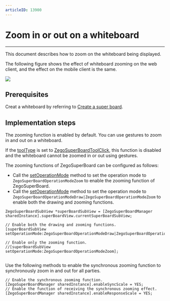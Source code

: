 ```yaml
---
articleID: 13900
---
```


# Zoom in or out on a whiteboard

- - -

This document describes how to zoom on the whiteboard being displayed.

The following figure shows the effect of whiteboard zooming on the web client, and the effect on the mobile client is the same.

<Frame width="512" height="auto" caption=""><img src="https://storage.zego.im/sdk-doc/Pics/WhiteboardView/zoom.gif" /></Frame>

## Prerequisites

Creat a whiteboard by referring to [Create a super board](../Quick%20start/Create%20white%20board.mdx).


## Implementation steps

The zooming function is enabled by default. You can use gestures to zoom in and out on a whiteboard.

<Note title="Note">

If the [toolType](@toolType) is set to [ZegoSuperBoardToolClick](@ZegoSuperBoardToolClick), this function is disabled and the whiteboard cannot be zoomed in or out using gestures.

</Note>

The zooming functions of ZegoSuperBoard can be configured as follows:

- Call the [setOperationMode](@setOperationMode) method to set the operation mode to `ZegoSuperBoardOperationModeZoom` to enable the zooming function of ZegoSuperBoard.
- Call the [setOperationMode](@setOperationMode) method to set the operation mode to `ZegoSuperBoardOperationModeDraw|ZegoSuperBoardOperationModeZoom` to enable both the drawing and zooming functions.

```objc
ZegoSuperBoardSubView *superBoardSubView = [ZegoSuperBoardManager sharedInstance].superBoardView.currentSuperBoardSubView;

// Enable both the drawing and zooming functions.
[superBoardSubView setOperationMode:ZegoSuperBoardOperationModeDraw|ZegoSuperBoardOperationModeZoom];

// Enable only the zooming function.
//[superBoardSubView setOperationMode:ZegoSuperBoardOperationModeZoom];


```

Use the following methods to enable the synchronous zooming function to synchronously zoom in and out for all parties.

```objc
// Enable the synchronous zooming function.
[ZegoSuperBoardManager sharedInstance].enableSyncScale = YES;
// Enable the function of receiving the synchronous zooming effect.
[ZegoSuperBoardManager sharedInstance].enableResponseScale = YES;

```
